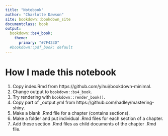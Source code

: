```yaml
---
title: "Notebook"
author: "Charlotte Dawson"
site: bookdown::bookdown_site
documentclass: book
output:
  bookdown::bs4_book:
    theme:
      primary: "#7F423D"
  #bookdown::pdf_book: default
---
```


# How I made this notebook {.unnumbered}

1. Copy index.Rmd from https://github.com/yihui/bookdown-minimal.
1. Change output to `bookdown::bs4_book`.
1. Try rendering with `bookdown::render_book()`.
1. Copy part of _output.yml from https://github.com/hadley/mastering-shiny.
1. Make a blank .Rmd file for a chapter (contains sections).
1. Make a folder and put individual .Rmd files for each section of a chapter.
1. Add these section .Rmd files as child documents of the chapter .Rmd file.

<!-- If you need PDF output, uncomment bookdown::pdf_book above in YAML. You will need a LaTeX installation, e.g., https://yihui.name/tinytex/ -->
